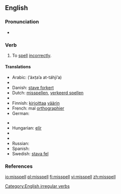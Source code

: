 ==English==

===Pronunciation===
* {{IPA|/'mɪspεl/}}
*: {{rhymes|ɛl}}

===Verb===
{{en-verb|misspells|misspelling|'''[[misspelt]]''' ''or'' '''[[misspelled]]'''}}

# To [[spell]] [[incorrectly]].

====Translations====
{{trans-top|to spell incorrectly}}
* Arabic: {{Arab|[[اخطأ التهجئة]]}} (’áxṭa’a at-táhji’a)
* {{trreq|Chinese}}
* Danish: [[stave forkert]]
* Dutch: [[misspellen]], [[verkeerd spellen]]
* {{trreq|Esperanto}}
* Finnish: [[kirjoittaa]] [[väärin]]
* French: mal [[orthographier]]
* German: {{t|de|falsch buchstabieren}}
{{trans-mid}}
* {{trreq|Hebrew}}
* Hungarian: [[elír]]
* {{trreq|Italian}}
* {{trreq|Japanese}}
* Russian: {{t|ru|орфографически неправильно писать|tr=orfografíčeski neprávil’no pisát’}}
* Spanish: {{t|es|deletrear mal}}
* Swedish: [[stava fel]]
{{trans-bottom}}

===References===
{{R:Century 1911}}
{{R:Webster 1913}}

[[Category:English irregular verbs]]

[[io:misspell]]
[[pl:misspell]]
[[fi:misspell]]
[[vi:misspell]]
[[zh:misspell]]